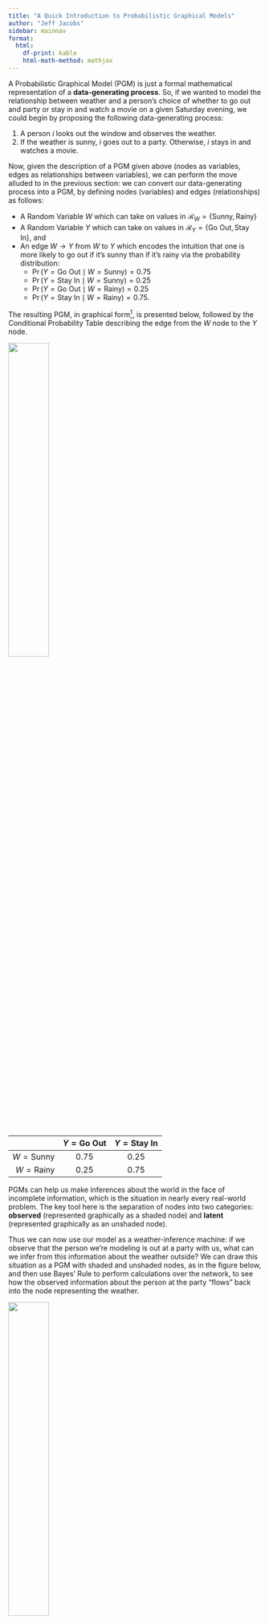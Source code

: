 ```yaml
---
title: "A Quick Introduction to Probabilistic Graphical Models"
author: "Jeff Jacobs"
sidebar: mainnav
format:
  html:
    df-print: kable
    html-math-method: mathjax
---
```


A Probabilistic Graphical Model (PGM) is just a formal mathematical representation of a **data-generating process**. So, if we wanted to model the relationship between weather and a person's choice of whether to go out and party or stay in and watch a movie on a given Saturday evening, we could begin by proposing the following data-generating process:

1. A person $i$ looks out the window and observes the weather.
2. If the weather is sunny, $i$ goes out to a party. Otherwise, $i$ stays in and watches a movie.

Now, given the description of a PGM given above (nodes as variables, edges as relationships between variables), we can perform the move alluded to in the previous section: we can convert our data-generating process into a PGM, by defining nodes (variables) and edges (relationships) as follows:

* A Random Variable $W$ which can take on values in $\mathcal{R}_W = \{\textsf{Sunny}, \textsf{Rainy}\}$
* A Random Variable $Y$ which can take on values in $\mathcal{R}_Y = \{\textsf{Go Out}, \textsf{Stay In}\}$, and 
* An edge $W \rightarrow Y$ from $W$ to $Y$ which encodes the intuition that one is more likely to go out if it's sunny than if it's rainy via the probability distribution:
  * $\Pr(Y = \textsf{Go Out} \mid W = \textsf{Sunny}) = 0.75$
  * $\Pr(Y = \textsf{Stay In} \mid W = \textsf{Sunny}) = 0.25$
  * $\Pr(Y = \textsf{Go Out} \mid W = \textsf{Rainy}) = 0.25$
  * $\Pr(Y = \textsf{Stay In} \mid W = \textsf{Rainy}) = 0.75$.

The resulting PGM, in graphical form[^graphical], is presented below, followed by the Conditional Probability Table describing the edge from the $W$ node to the $Y$ node.

![](images/pgm.svg){fig-align="center" width="40%"}

| | $Y = \textsf{Go Out}$ | $Y = \textsf{Stay In}$ |
|-:|:-:|:-:|
| $W = \textsf{Sunny}$ | 0.75 | 0.25 |
| $W = \textsf{Rainy}$ | 0.25 | 0.75 |

PGMs can help us make inferences about the world in the face of incomplete information, which is the situation in nearly every real-world problem. The key tool here is the separation of nodes into two categories: **observed** (represented graphically as a shaded node) and **latent** (represented graphically as an unshaded node).

Thus we can now use our model as a weather-inference machine: if we observe that the person we're modeling is out at a party with us, what can we infer from this information about the weather outside? We can draw this situation as a PGM with shaded and unshaded nodes, as in the figure below, and then use Bayes' Rule to perform calculations over the network, to see how the observed information about the person at the party "flows" back into the node representing the weather.

![](images/pgm_yobs.svg){fig-align="center" width="40%"}

Keeping in mind that Bayes' Rule tells us, for any two events $A$ and $B$, how to use information about $\Pr(B \mid A)$ to obtain information about $\Pr(A \mid B)$:

$$
\Pr(A \mid B) = \frac{\Pr(B \mid A)\Pr(A)}{\Pr(B)},
$$


We can now apply this rule to obtain our new probability distribution over the weather, taking into account the new information that the person has chosen to go out:

$$
\begin{align*}
&\Pr(W = \textsf{Sunny} \mid Y = \textsf{Go Out}) 
= \frac{\Pr(Y = \textsf{Go Out} \mid W = \textsf{Sunny})}{\Pr(Y = \textsf{Go Out})} \\
= &\frac{\Pr(Y = \textsf{Go Out} \mid W = \textsf{Sunny})}{\Pr(Y = \textsf{Go Out} \mid W = \textsf{Sunny}) + \Pr(Y = \textsf{Go Out} \mid W = \textsf{Rainy})}
\end{align*}
$$

And now we simply plug in the information we already have from our conditional probability table to obtain our new (conditional) probability of interest:

$$
\begin{align*}
\Pr(W = \textsf{Sunny} \mid Y = \textsf{Go Out}) &= \frac{(0.8)(0.5)}{(0.8)(0.5) + (0.1)(0.5)} \\
&= \frac{0.4}{0.4 + 0.05} = \frac{0.4}{0.45} \approx 0.89.
\end{align*}
$$

We have learned something interesting: now that we've observed the person out at a party, the probability that it is sunny out jumps from $0.5$ (called the **"prior"** estimate of $W$, i.e., our best guess without any other relevant information) to $0.89$ (called the **"posterior"** estimate of $W$, i.e., our best guess after incorporating relevant information).

[^graphical]: The term "Graphical" in Probabilistic Graphical Model is not used in the same sense as the "graphical" we're used to from vernacular English. Capital-G Graphical denotes that the Probabilistic Model is represented as a Graph, a well-defined mathematical object consisting of nodes and edges, which does not have to be represented graphically (though it could be, like in our example here with circles and arrows). In fact, when a computer program is estimating a PGM, it is by definition not in a graphical form---it's in the form of 0s and 1s, stored in the computer's memory.